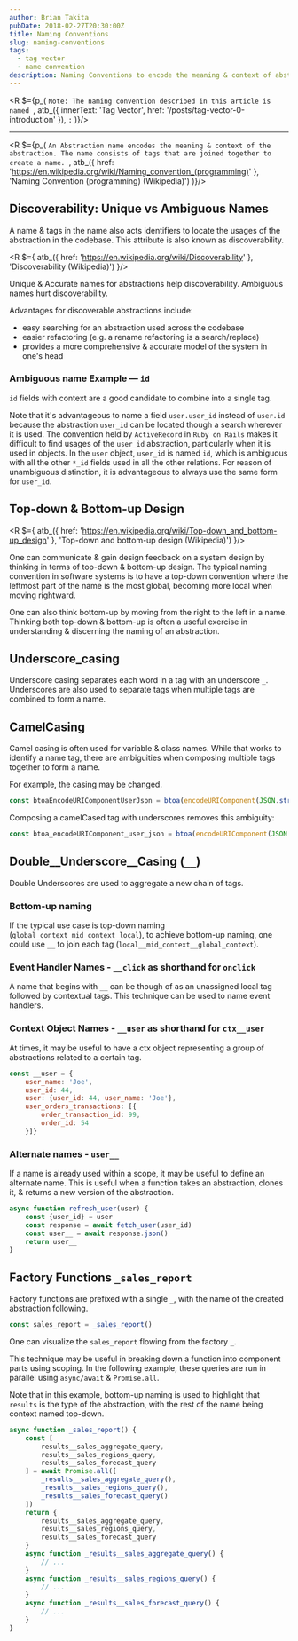 ```yaml
---
author: Brian Takita
pubDate: 2018-02-27T20:30:00Z
title: Naming Conventions
slug: naming-conventions
tags:
  - tag vector
  - name convention
description: Naming Conventions to encode the meaning & context of abstractions
---
```


<R $={p_(
	`Note: The naming convention described in this article is named `,
	atb_({ innerText: 'Tag Vector', href: '/posts/tag-vector-0-introduction' }), `:`
)}/>

---

<R $={p_(
	`An Abstraction name encodes the meaning & context of the abstraction. The name consists of tags that are joined
		together to create a name. `,
	atb_({ href: 'https://en.wikipedia.org/wiki/Naming_convention_(programming)' },
		'Naming Convention (programming) (Wikipedia)')
)}/>

## Discoverability: Unique vs Ambiguous Names

A name & tags in the name also acts identifiers to locate the usages of the abstraction in the codebase. This
attribute is also known as discoverability.

<R $={
	atb_({ href: 'https://en.wikipedia.org/wiki/Discoverability' },
		'Discoverability (Wikipedia)')
}/>

Unique & Accurate names for abstractions help discoverability. Ambiguous names hurt discoverability.

Advantages for discoverable abstractions include:

* easy searching for an abstraction used across the codebase
* easier refactoring (e.g. a rename refactoring is a search/replace)
* provides a more comprehensive & accurate model of the system in one's head

### Ambiguous name Example — `id`

`id` fields with context are a good candidate to combine into a single tag.

Note that it's advantageous to name a field `user.user_id` instead of `user.id` because the abstraction `user_id`
can be located though a search wherever it is used. The convention held by `ActiveRecord` in `Ruby on Rails` makes
it difficult to find usages of the `user_id` abstraction, particularly when it is used in objects. In the `user`
object, `user_id` is named `id`, which is ambiguous with all the other `*_id` fields used in all the other relations.
For reason of unambiguous distinction, it is advantageous to always use the same form for `user_id`.

## Top-down & Bottom-up Design

<R $={
	atb_({ href: 'https://en.wikipedia.org/wiki/Top-down_and_bottom-up_design' },
		'Top-down and bottom-up design (Wikipedia)')
}/>

One can communicate & gain design feedback on a system design by thinking in terms of top-down & bottom-up design.
The typical naming convention in software systems is to have a top-down convention where the leftmost part of the
name is the most global, becoming more local when moving rightward.

One can also think bottom-up by moving from the right to the left in a name. Thinking both top-down & bottom-up is
often a useful exercise in understanding & discerning the naming of an abstraction.

## Underscore_casing

Underscore casing separates each word in a tag with an underscore `_`. Underscores are also used to separate tags
when multiple tags are combined to form a name.

## CamelCasing

Camel casing is often used for variable & class names. While that works to identify a name tag, there are
ambiguities when composing multiple tags together to form a name.

For example, the casing may be changed.

```js
const btoaEncodeURIComponentUserJson = btoa(encodeURIComponent(JSON.stringify(user)))
````

Composing a camelCased tag with underscores removes this ambiguity:

```js
const btoa_encodeURIComponent_user_json = btoa(encodeURIComponent(JSON.stringify(user)))
````

## Double__Underscore__Casing (`__`)

Double Underscores are used to aggregate a new chain of tags.

### Bottom-up naming

If the typical use case is top-down naming (`global_context_mid_context_local`), to achieve bottom-up naming, one
could use `__` to join each tag (`local__mid_context__global_context`).

### Event Handler Names - `__click` as shorthand for `onclick`

A name that begins with `__` can be though of as an unassigned local tag followed by contextual tags. This technique
can be used to name event handlers.

### Context Object Names - `__user` as shorthand for `ctx__user`

At times, it may be useful to have a ctx object representing a group of abstractions related to a certain tag.

```js
const __user = {
	user_name: 'Joe',
	user_id: 44,
	user: {user_id: 44, user_name: 'Joe'},
	user_orders_transactions: [{
		order_transaction_id: 99,
		order_id: 54
	}]}
```

### Alternate names - `user__`

If a name is already used within a scope, it may be useful to define an alternate name. This is useful when a
function takes an abstraction, clones it, & returns a new version of the abstraction.

```js
async function refresh_user(user) {
	const {user_id} = user
	const response = await fetch_user(user_id)
	const user__ = await response.json()
	return user__
}
```

## Factory Functions `_sales_report`

Factory functions are prefixed with a single `_`, with the name of the created abstraction following.

```js
const sales_report = _sales_report()
```

One can visualize the `sales_report` flowing from the factory `_`.

This technique may be useful in breaking down a function into component parts using scoping. In the following
example, these queries are run in parallel using `async/await` & `Promise.all`.

Note that in this example, bottom-up naming is used to highlight that `results` is the type of the abstraction, with
the rest of the name being context named top-down.

```js
async function _sales_report() {
	const [
		results__sales_aggregate_query,
		results__sales_regions_query,
		results__sales_forecast_query
	] = await Promise.all([
		_results__sales_aggregate_query(),
		_results__sales_regions_query(),
		_results__sales_forecast_query()
	])
	return {
		results__sales_aggregate_query,
		results__sales_regions_query,
		results__sales_forecast_query
	}
	async function _results__sales_aggregate_query() {
		// ...
	}
	async function _results__sales_regions_query() {
		// ...
	}
	async function _results__sales_forecast_query() {
		// ...
	}
}
```

